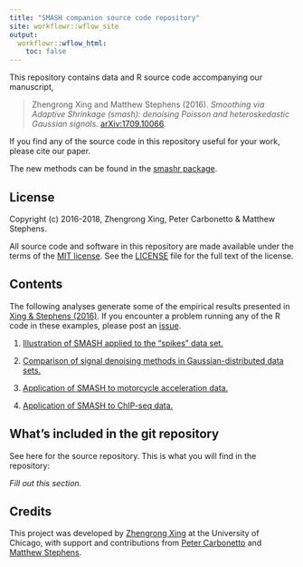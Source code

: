 ```yaml
---
title: "SMASH companion source code repository"
site: workflowr::wflow_site
output:
  workflowr::wflow_html:
    toc: false
---
```


This repository contains data and R source code accompanying our
manuscript,

> Zhengrong Xing and Matthew Stephens (2016). *Smoothing via Adaptive
Shrinkage (smash): denoising Poisson and heteroskedastic Gaussian
signals.* [arXiv:1709.10066][smash-preprint].

If you find any of the source code in this repository useful for your
work, please cite our paper.

The new methods can be found in the [smashr package][smashr].

## License

Copyright (c) 2016-2018, Zhengrong Xing, Peter Carbonetto & Matthew
Stephens.

All source code and software in this repository are made available
under the terms of the [MIT license][mit-license]. See the
[LICENSE](LICENSE) file for the full text of the license.

## Contents

The following analyses generate some of the empirical results
presented in [Xing & Stephens (2016)][smash-preprint]. If you
encounter a problem running any of the R code in these examples,
please post an [issue][issues].

1. [Illustration of SMASH applied to the "spikes" data set.](spikesdemo.html)

2. [Comparison of signal denoising methods in Gaussian-distributed data
   sets.](gaussian.mean.est.html)

3. [Application of SMASH to motorcycle acceleration data.](motorcycle.html)

4. [Application of SMASH to ChIP-seq data.](chipseq.html)

## What's included in the git repository

See here for the source repository. This is what you will find in the
repository:

*Fill out this section.*

## Credits

This project was developed by [Zhengrong Xing][zhengrong] at the
University of Chicago, with support and contributions from
[Peter Carbonetto][peter] and [Matthew Stephens][matthew].

[smash-github]: https://github.com/stephenslab/smash-paper
[smashr]: https://github.com/stephenslab/smashr
[smash-preprint]: http://arxiv.org/abs/1605.07787
[issues]: https://github.com/stephenslab/smash-paper/issues
[mit-license]: https://opensource.org/licenses/mit-license.html
[zhengrong]: https://github.com/zrxing
[peter]: http://pcarbo.github.io
[matthew]: http://stephenslab.uchicago.edu
